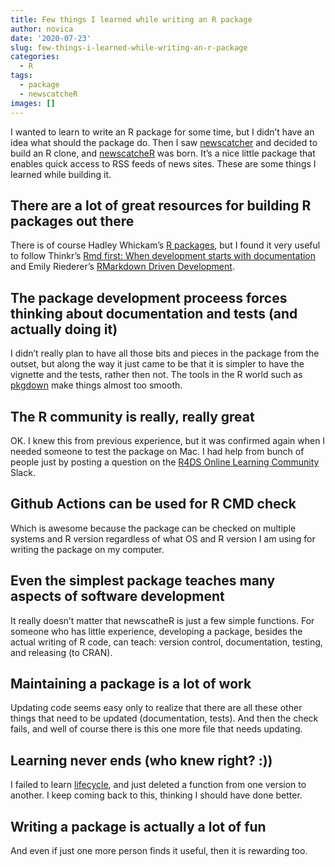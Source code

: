 ```yaml
---
title: Few things I learned while writing an R package
author: novica
date: '2020-07-23'
slug: few-things-i-learned-while-writing-an-r-package
categories:
  - R
tags:
  - package
  - newscatcheR
images: []
---
```


I wanted to learn to write an R package for some time, but I didn't have an idea what should the package do. Then I saw [newscatcher](https://github.com/kotartemiy/newscatcher) and decided to build an R clone, and [newscatcheR](https://github.com/discindo/newscatcheR/) was born. It's a nice little package that enables quick access to RSS feeds of news sites. These are some things I learned while building it.

## There are a lot of great resources for building R packages out there

There is of course Hadley Whickam's [R packages](http://r-pkgs.had.co.nz/), but I found it very useful to follow Thinkr's [Rmd first: When development starts with documentation](https://rtask.thinkr.fr/when-development-starts-with-documentation/) and Emily Riederer's [RMarkdown Driven Development](https://emilyriederer.netlify.app/post/rmarkdown-driven-development/).

## The package development proceess forces thinking about documentation and tests (and actually doing it)

I didn't really plan to have all those bits and pieces in the package from the outset, but along the way it just came to be that it is simpler to have the vignette and the tests, rather then not. The tools in the R world such as [pkgdown](https://pkgdown.r-lib.org/) make things almost too smooth. 

## The R community is really, really great

OK. I knew this from previous experience, but it was confirmed again when I needed someone to test the package on Mac. I had help from bunch of people just by posting a question on the [R4DS Online Learning Community](https://www.rfordatasci.com/) Slack.

## Github Actions can be used for R CMD check

Which is awesome because the package can be checked on multiple systems and R version regardless of what OS and R version I am using for writing the package on my computer. 

## Even the simplest package teaches many aspects of software development

It really doesn't matter that newscatheR is just a few simple functions. For someone who has little experience, developing a package, besides the actual writing of R code, can teach: version control, documentation, testing, and releasing (to CRAN).

## Maintaining a package is a lot of work

Updating code seems easy only to realize that there are all these other things that need to be updated (documentation, tests). And then the check fails, and well of course there is this one more file that needs updating. 

## Learning never ends (who knew right? :))

I failed to learn [lifecycle](https://github.com/r-lib/lifecycle/), and just deleted a function from one version to another. I keep coming back to this, thinking I should have done better.

## Writing a package is actually a lot of fun

And even if just one more person finds it useful, then it is rewarding too.